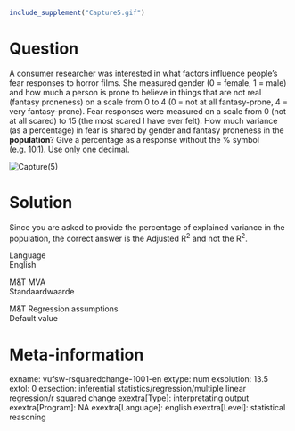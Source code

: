 ```{r, echo = FALSE, results = "hide"}
include_supplement("Capture5.gif")
```

Question
========
A consumer researcher was interested in what factors influence people's
fear responses to horror films. She measured gender (0 = female, 1 =
male) and how much a person is prone to believe in things that are not
real (fantasy proneness) on a scale from 0 to 4 (0 = not at all
fantasy-prone, 4 = very fantasy-prone). Fear responses were measured on
a scale from 0 (not at all scared) to 15 (the most scared I have ever
felt). How much variance (as a percentage) in fear is shared by gender
and fantasy proneness in the **population**? Give a percentage as a
response without the % symbol (e.g. 10.1). Use only one decimal.  
  
<img src="Capture5.gif"
class="fr-fic fr-dii enlargeimage tvcss_2 tvcss_3" alt="Capture(5)" />


Solution
========





Since you are asked to provide the percentage of explained variance in
the population, the correct answer is the Adjusted R<sup>2</sup> and not
the R<sup>2</sup>.





Language  
English

M&T MVA  
Standaardwaarde

M&T Regression assumptions  
Default value

Meta-information
================
exname: vufsw-rsquaredchange-1001-en
extype: num
exsolution: 13.5
extol: 0
exsection: inferential statistics/regression/multiple linear regression/r squared change
exextra[Type]: interpretating output
exextra[Program]: NA
exextra[Language]: english
exextra[Level]: statistical reasoning

